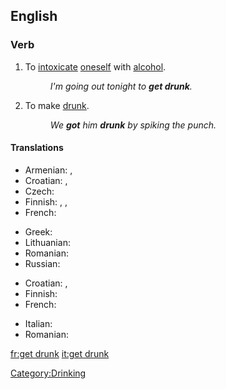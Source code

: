 ==English==

===Verb===
{{en-verb|inf=to [[get]] [[drunk]]|gets drunk|getting drunk|got drunk|gotten drunk}}

# {{intransitive}} To [[intoxicate]] [[oneself]] with [[alcohol]].
#: ''I'm going out tonight to '''get drunk'''.''
# {{transitive}} To make [[drunk]].
#: ''We '''got''' him '''drunk''' by spiking the punch.''

====Translations====
{{trans-top|to intoxicate oneself with alcohol}}
* Armenian: {{t|hy|հարբել|sc=Armn|tr=harbel}}, {{t|hy|արբենալ|sc=Armn|tr=arbenal}}
* Croatian: {{t-|hr|napiti|alt=nàpiti se}}, {{t-|hr|opiti|alt=òpiti se}}
* Czech: {{t-|cs|opít|alt=opít se}}
* Finnish: {{t-|fi|juopua}}, {{t+|fi|humaltua}}, {{t-|fi|tulla juovuksiin}}
* French: {{t+|fr|souler|alt=se souler}}
{{trans-mid}}
* Greek: {{t+|el|μεθώ|sc=Grek}}
* Lithuanian: {{t|lt|nusigerti}}
* Romanian: {{t+|ro|îmbăta|alt=a se îmbăta}}
* Russian: {{t|ru|напиваться|tr=napivát’s’a|sc=Cyrl}}
{{trans-bottom}}

{{trans-top|transitive; to make drunk}}
* Croatian: {{t-|hr|napiti|alt=nàpiti}}, {{t-|hr|opiti|alt=òpiti}}
* Finnish: {{t-|fi|juottaa}}
* French: {{t+|fr|souler}}
{{trans-mid}}
* Italian: {{ubriacarsi}}
* Romanian: {{t+|ro|îmbăta|alt=a îmbăta}}
{{trans-bottom}}

[[Category:Drinking]]

[[fr:get drunk]]
[[it:get drunk]]